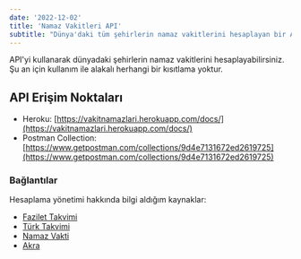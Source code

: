 ```yaml
---
date: '2022-12-02'
title: 'Namaz Vakitleri API'
subtitle: "Dünya'daki tüm şehirlerin namaz vakitlerini hesaplayan bir API."
---
```


API'yi kullanarak dünyadaki şehirlerin namaz vakitlerini hesaplayabilirsiniz.
Şu an için kullanım ile alakalı herhangi bir kısıtlama yoktur.

## API Erişim Noktaları

-   Heroku: [https://vakitnamazlari.herokuapp.com/docs/](https://vakitnamazlari.herokuapp.com/docs/)
-   Postman Collection: [https://www.getpostman.com/collections/9d4e7131672ed2619725](https://www.getpostman.com/collections/9d4e7131672ed2619725)

### Bağlantılar

Hesaplama yönetimi hakkında bilgi aldığım kaynaklar:

-   [Fazilet Takvimi](https://fazilettakvimi.com/sual-ve-cevaplar/14/)
-   [Türk Takvimi](https://www.turktakvim.com/index.php?link=html/muhim_tenbih.html)
-   [Namaz Vakti](https://www.namazvakti.com/tr.1.pdf)
-   [Akra](https://akra.media/Araclar/NamazVakti)
